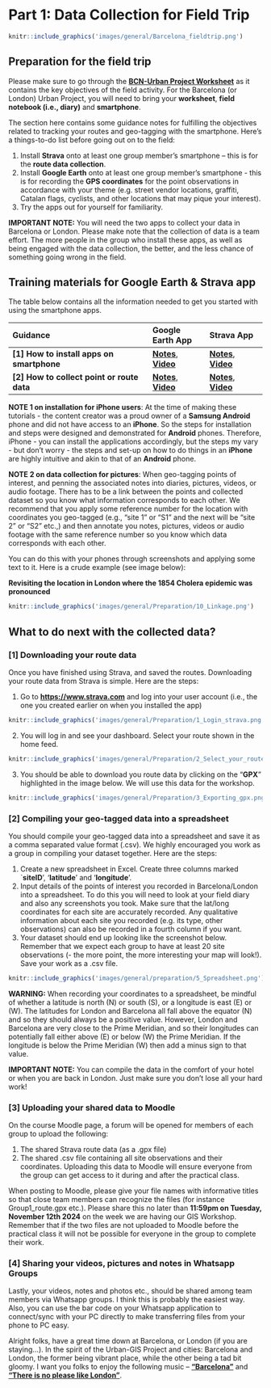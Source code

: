 # Part 1: Data Collection for Field Trip {-}

```r
knitr::include_graphics('images/general/Barcelona_fieldtrip.png') 
```

## Preparation for the field trip {-}

Please make sure to go through the [**BCN-Urban Project Worksheet**](https://github.com/UCLPG-MSC-SGDS/GEOG0013-GIS/raw/main/Guidance_notes/BCN-Urban_projects_Worksheet_2022.pdf) as it contains the key objectives of the field activity. For the Barcelona (or London) Urban Project, you will need to bring your **worksheet**, **field notebook (i.e., diary)** and **smartphone**. 

The section here contains some guidance notes for fulfilling the objectives related to tracking your routes and geo-tagging with the smartphone. Here's a things-to-do list before going out on to the field:

1. Install **Strava** onto at least one group member’s smartphone – this is for the **route data collection**.
2. Install **Google Earth** onto at least one group member’s smartphone - this is for recording the **GPS coordinates** for the point observations in accordance with your theme (e.g. street vendor locations, graffiti, Catalan flags, cyclists, and other locations that may pique your interest).
3. Try the apps out for yourself for familiarity.

<div class="note">
**IMPORTANT NOTE:** You will need the two apps to collect your data in Barcelona or London. Please make note that the collection of data is a team effort. The more people in the group who install these apps, as well as being engaged with the data collection, the better, and the less chance of something going wrong in the field.
</div>

## Training materials for Google Earth & Strava app {-}

The table below contains all the information needed to get you started with using the smartphone apps.

|**Guidance**|**Google Earth App**|**Strava App**|
|:------------------------------------------------------------------------- |:------------------------------ |:------------------------------   |
|**[1] How to install apps on smartphone**| [**Notes**](https://github.com/UCLPG-MSC-SGDS/GEOG0013-GIS/raw/main/Guidance_notes/How%20to%20install%20Google%20Earth%20App.pdf), [**Video**](https://youtu.be/sjAugO09pxo) | [**Notes**](https://github.com/UCLPG-MSC-SGDS/GEOG0013-GIS/raw/main/Guidance_notes/How%20to%20install%20Strava%20App.pdf), [**Video**](https://youtu.be/HTM9mFHUNk4) |
|**[2] How to collect point or route data**| [**Notes**](https://github.com/UCLPG-MSC-SGDS/GEOG0013-GIS/raw/main/Guidance_notes/How%20to%20collect%20observations%20with%20Google%20Earth%20App.pdf), [**Video**](https://youtu.be/pU7zBMlxW08) | [**Notes**](https://github.com/UCLPG-MSC-SGDS/GEOG0013-GIS/raw/main/Guidance_notes/How%20to%20collect%20route%20data%20with%20Strava%20App.pdf), [**Video**](https://youtu.be/7yR3VqfjC4E) |


<div class="note">
**NOTE 1 on installation for iPhone users**: At the time of making these tutorials - the content creator was a proud owner of a **Samsung Android** phone and did not have access to an **iPhone**. So the steps for installation and steps were designed and demonstrated for **Android** phones. Therefore, iPhone - you can install the applications accordingly, but the steps my vary - but don't worry - the steps and set-up on how to do things in an **iPhone** are highly intuitive and akin to that of an **Android** phone.   
</div>

<div class="note">
**NOTE 2 on data collection for pictures**: When geo-tagging points of interest, and penning the associated notes into diaries, pictures, videos, or audio footage. There has to be a link between the points and collected dataset so you know what information corresponds to each other. We recommend that you apply some reference number for the location with coordinates you geo-tagged (e.g., "site 1" or "S1" and the next will be "site 2" or "S2" etc.,) and then annotate you notes, pictures, videos or audio footage with the same reference number so you know which data corresponds with each other. 

You can do this with your phones through screenshots and applying some text to it. Here is a crude example (see image below):

**Revisiting the location in London where the 1854 Cholera epidemic was pronounced**

```r
knitr::include_graphics('images/general/Preparation/10_Linkage.png') 
```
</div>

## What to do next with the collected data? {-}

### [1] Downloading your route data {-}

Once you have finished using Strava, and saved the routes. Downloading your route data from Strava is simple. Here are the steps:

1. Go to [**https://www.strava.com**](https://www.strava.com) and log into your user account (i.e., the one you created earlier on when you installed the app)

```r
knitr::include_graphics('images/general/Preparation/1_Login_strava.png') 
```

2. You will log in and see your dashboard. Select your route shown in the home feed.

```r
knitr::include_graphics('images/general/Preparation/2_Select_your_route.png') 
```

3. You should be able to download you route data by clicking on the "**GPX**" highlighted in the image below. We will use this data for the workshop. 
```r
knitr::include_graphics('images/general/Preparation/3_Exporting_gpx.png') 
```

### [2] Compiling your geo-tagged data into a spreadsheet {-}

You should compile your geo-tagged data into a spreadsheet and save it as a comma separated value format (.csv). We highly encouraged you work as a group in compiling your dataset together. Here are the steps:

1.	Create a new spreadsheet in Excel. Create three columns marked `**siteID**’, ‘**latitude**’ and ‘**longitude**’. 
2.	Input details of the points of interest you recorded in Barcelona/London into a spreadsheet. To do this you will need to look at your field diary and also any screenshots you took. Make sure that the lat/long coordinates for each site are accurately recorded. Any qualitative information about each site you recorded (e.g. its type, other observations) can also be recorded in a fourth column if you want.
3.	Your dataset should end up looking like the screenshot below. Remember that we expect each group to have at least 20 site observations (- the more point, the more interesting your map will look!). Save your work as a .csv file.

```r
knitr::include_graphics('images/general/preparation/5_Spreadsheet.png') 
```

<div class="note">
**WARNING:** When recording your coordinates to a spreadsheet, be mindful of whether a latitude is north (N) or south (S), or a longitude is east (E) or (W). The latitudes for London and Barcelona all fall above the equator (N) and so they should always be a positive value. However, London and Barcelona are very close to the Prime Meridian, and so their longitudes can potentially fall either above (E) or below (W) the Prime Meridian. If the longitude is below the Prime Meridian (W) then add a minus sign to that value.    
</div>

<div class="note">
**IMPORTANT NOTE:** You can compile the data in the comfort of your hotel or when you are back in London. Just make sure you don't lose all your hard work!  
</div>

### [3] Uploading your shared data to Moodle {-}

On the course Moodle page, a forum will be opened for members of each group to upload the following:

1. The shared Strava route data (as a .gpx file)
2. The shared .csv file containing all site observations and their coordinates. Uploading this data to Moodle will ensure everyone from the group can get access to it during and after the practical class.

When posting to Moodle, please give your file names with informative titles so that close team members can recognize the files (for instance Group1_route.gpx etc.). Please share this no later than **11:59pm on Tuesday, November 12th 2024** on the week we are having our GIS Workshop. Remember that if the two files are not uploaded to Moodle before the practical class it will not be possible for everyone in the group to complete their work.


### [4] Sharing your videos, pictures and notes in Whatsapp Groups {-}

Lastly, your videos, notes and photos etc., should be shared among team members via Whatsapp groups. I think this is probably the easiest way. Also, you can use the bar code on your Whatsapp application to connect/sync with your PC directly to make transferring files from your phone to PC easy. 

Alright folks, have a great time down at Barcelona, or London (if you are staying...). In the spirit of the Urban-GIS Project and cities: Barcelona and London, the former being vibrant place, while the other being a tad bit gloomy. I want you folks to enjoy the following music – [**“Barcelona”**](https://youtu.be/7icIbZYvEtk?si=9bj19cfDH5905Wui) and [**“There is no please like London”**](https://youtu.be/xamDprXBtBg?si=TYmHXOQ7S1ZDwx9H).    